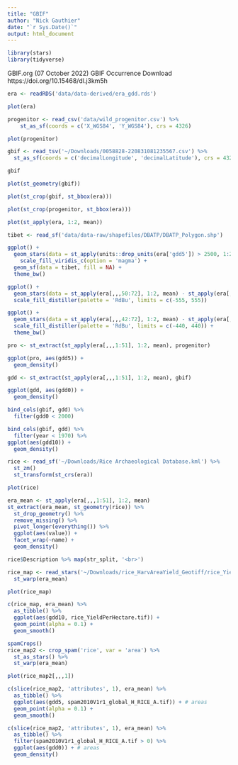 ```yaml
---
title: "GBIF"
author: "Nick Gauthier"
date: "`r Sys.Date()`"
output: html_document
---
```


```r
library(stars)
library(tidyverse)
```

GBIF.org (07 October 2022) GBIF Occurrence Download  https://doi.org/10.15468/dl.j3km5h


```r
era <- readRDS('data/data-derived/era_gdd.rds')
```

```r
plot(era)
```
```r
progenitor <- read_csv('data/wild_progenitor.csv') %>%
    st_as_sf(coords = c('X_WGS84', 'Y_WGS84'), crs = 4326)

plot(progenitor)
```

```r
gbif <- read_tsv('~/Downloads/0058828-220831081235567.csv') %>%
  st_as_sf(coords = c('decimalLongitude', 'decimalLatitude'), crs = 4326)
```

```r
gbif
```

```r
plot(st_geometry(gbif))
```

```r
plot(st_crop(gbif, st_bbox(era)))
```

```r
plot(st_crop(progenitor, st_bbox(era)))

```


```r
plot(st_apply(era, 1:2, mean))
```

```r
tibet <- read_sf('data/data-raw/shapefiles/DBATP/DBATP_Polygon.shp')

ggplot() +
  geom_stars(data = st_apply(units::drop_units(era['gdd5']) > 2500, 1:2, sum) / 72 * 100, na.action = na.omit) +
    scale_fill_viridis_c(option = 'magma') +
  geom_sf(data = tibet, fill = NA) +
  theme_bw()
```

```r
ggplot() +
  geom_stars(data = st_apply(era[,,,50:72], 1:2, mean) - st_apply(era[,,,1:20], 1:2, mean)) +
  scale_fill_distiller(palette = 'RdBu', limits = c(-555, 555))
```


```r
ggplot() +
  geom_stars(data = st_apply(era[,,,42:72], 1:2, mean) - st_apply(era[,,,1:30], 1:2, mean), na.action = na.omit) +
  scale_fill_distiller(palette = 'RdBu', limits = c(-440, 440)) +
  theme_bw()
```

```r
pro <- st_extract(st_apply(era[,,,1:51], 1:2, mean), progenitor)

ggplot(pro, aes(gdd5)) +
  geom_density()
```


```r
gdd <- st_extract(st_apply(era[,,,1:51], 1:2, mean), gbif)
```

```r
ggplot(gdd, aes(gdd0)) +
  geom_density()
```




```r
bind_cols(gbif, gdd) %>%
  filter(gdd0 < 2000)
```

```r
bind_cols(gbif, gdd) %>%
  filter(year < 1970) %>%
ggplot(aes(gdd10)) +
  geom_density()
```

```r
rice <- read_sf('~/Downloads/Rice Archaeological Database.kml') %>%
  st_zm()
  st_transform(st_crs(era))
```

```r
plot(rice)
```

```r
era_mean <- st_apply(era[,,,1:51], 1:2, mean)
st_extract(era_mean, st_geometry(rice)) %>%
  st_drop_geometry() %>%
  remove_missing() %>%
  pivot_longer(everything()) %>%
  ggplot(aes(value)) +
  facet_wrap(~name) + 
  geom_density()
```

```r
rice$Description %>% map(str_split, '<br>')
```



```r

rice_map <- read_stars('~/Downloads/rice_HarvAreaYield_Geotiff/rice_YieldPerHectare.tif') %>%
  st_warp(era_mean)

plot(rice_map)
```

```r
c(rice_map, era_mean) %>%
  as_tibble() %>%
  ggplot(aes(gdd10, rice_YieldPerHectare.tif)) +
  geom_point(alpha = 0.1) +
  geom_smooth()
```

```r
spamCrops()
rice_map2 <- crop_spam('rice', var = 'area') %>%
  st_as_stars() %>%
  st_warp(era_mean)
```

```r
plot(rice_map2[,,,1])
```
```r
c(slice(rice_map2, 'attributes', 1), era_mean) %>%
  as_tibble() %>%
  ggplot(aes(gdd5, spam2010V1r1_global_H_RICE_A.tif)) + # areas
  geom_point(alpha = 0.1) +
  geom_smooth()
```

```r
c(slice(rice_map2, 'attributes', 1), era_mean) %>%
  as_tibble() %>%
  filter(spam2010V1r1_global_H_RICE_A.tif > 0) %>%
  ggplot(aes(gdd0)) + # areas
  geom_density()
```

